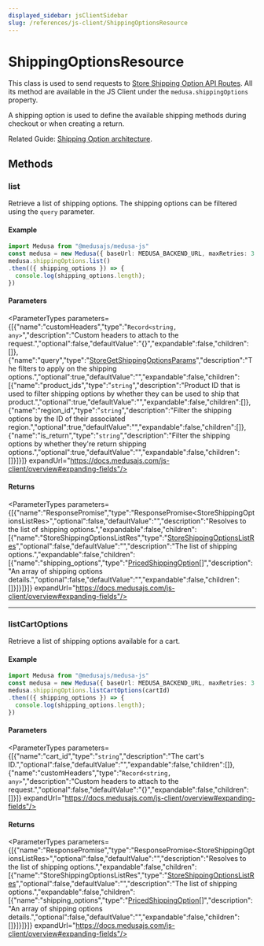 ```yaml
---
displayed_sidebar: jsClientSidebar
slug: /references/js-client/ShippingOptionsResource
---
```



# ShippingOptionsResource

This class is used to send requests to [Store Shipping Option API Routes](https://docs.medusajs.com/api/store#shipping-options). All its method
are available in the JS Client under the `medusa.shippingOptions` property.

A shipping option is used to define the available shipping methods during checkout or when creating a return.

Related Guide: [Shipping Option architecture](https://docs.medusajs.com/modules/carts-and-checkout/shipping#shipping-option).

## Methods

### list

Retrieve a list of shipping options. The shipping options can be filtered using the `query` parameter.

#### Example

```ts
import Medusa from "@medusajs/medusa-js"
const medusa = new Medusa({ baseUrl: MEDUSA_BACKEND_URL, maxRetries: 3 })
medusa.shippingOptions.list()
.then(({ shipping_options }) => {
  console.log(shipping_options.length);
})
```

#### Parameters

<ParameterTypes parameters={[{"name":"customHeaders","type":"`Record<string, any>`","description":"Custom headers to attach to the request.","optional":false,"defaultValue":"{}","expandable":false,"children":[]},{"name":"query","type":"[StoreGetShippingOptionsParams](../../medusa/classes/medusa.StoreGetShippingOptionsParams.mdx)","description":"The filters to apply on the shipping options.","optional":true,"defaultValue":"","expandable":false,"children":[{"name":"product_ids","type":"`string`","description":"Product ID that is used to filter shipping options by whether they can be used to ship that product.","optional":true,"defaultValue":"","expandable":false,"children":[]},{"name":"region_id","type":"`string`","description":"Filter the shipping options by the ID of their associated region.","optional":true,"defaultValue":"","expandable":false,"children":[]},{"name":"is_return","type":"`string`","description":"Filter the shipping options by whether they're return shipping options.","optional":true,"defaultValue":"","expandable":false,"children":[]}]}]} expandUrl="https://docs.medusajs.com/js-client/overview#expanding-fields"/>

#### Returns

<ParameterTypes parameters={[{"name":"ResponsePromise","type":"ResponsePromise&#60;StoreShippingOptionsListRes&#62;","optional":false,"defaultValue":"","description":"Resolves to the list of shipping options.","expandable":false,"children":[{"name":"StoreShippingOptionsListRes","type":"[StoreShippingOptionsListRes](../../medusa/types/medusa.StoreShippingOptionsListRes.mdx)","optional":false,"defaultValue":"","description":"The list of shipping options.","expandable":false,"children":[{"name":"shipping_options","type":"[PricedShippingOption](../../medusa/types/medusa.PricedShippingOption.mdx)[]","description":"An array of shipping options details.","optional":false,"defaultValue":"","expandable":false,"children":[]}]}]}]} expandUrl="https://docs.medusajs.com/js-client/overview#expanding-fields"/>

___

### listCartOptions

Retrieve a list of shipping options available for a cart.

#### Example

```ts
import Medusa from "@medusajs/medusa-js"
const medusa = new Medusa({ baseUrl: MEDUSA_BACKEND_URL, maxRetries: 3 })
medusa.shippingOptions.listCartOptions(cartId)
.then(({ shipping_options }) => {
  console.log(shipping_options.length);
})
```

#### Parameters

<ParameterTypes parameters={[{"name":"cart_id","type":"`string`","description":"The cart's ID.","optional":false,"defaultValue":"","expandable":false,"children":[]},{"name":"customHeaders","type":"`Record<string, any>`","description":"Custom headers to attach to the request.","optional":false,"defaultValue":"{}","expandable":false,"children":[]}]} expandUrl="https://docs.medusajs.com/js-client/overview#expanding-fields"/>

#### Returns

<ParameterTypes parameters={[{"name":"ResponsePromise","type":"ResponsePromise&#60;StoreShippingOptionsListRes&#62;","optional":false,"defaultValue":"","description":"Resolves to the list of shipping options.","expandable":false,"children":[{"name":"StoreShippingOptionsListRes","type":"[StoreShippingOptionsListRes](../../medusa/types/medusa.StoreShippingOptionsListRes.mdx)","optional":false,"defaultValue":"","description":"The list of shipping options.","expandable":false,"children":[{"name":"shipping_options","type":"[PricedShippingOption](../../medusa/types/medusa.PricedShippingOption.mdx)[]","description":"An array of shipping options details.","optional":false,"defaultValue":"","expandable":false,"children":[]}]}]}]} expandUrl="https://docs.medusajs.com/js-client/overview#expanding-fields"/>
